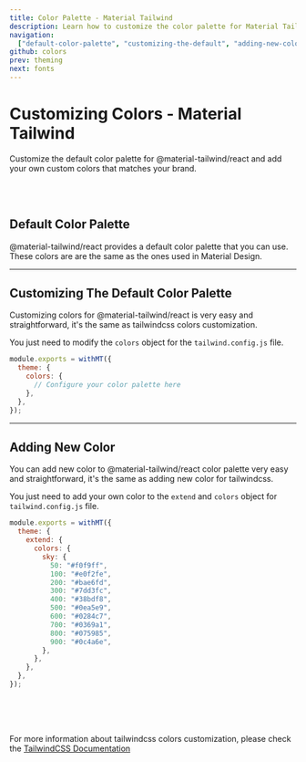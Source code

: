 ```yaml
---
title: Color Palette - Material Tailwind
description: Learn how to customize the color palette for Material Tailwind.
navigation:
  ["default-color-palette", "customizing-the-default", "adding-new-color"]
github: colors
prev: theming
next: fonts
---
```


# Customizing Colors - Material Tailwind

Customize the default color palette for @material-tailwind/react and add your own custom colors that matches your brand.

<br />
<br />

## Default Color Palette

@material-tailwind/react provides a default color palette that you can use. These colors are are the same as the ones used in Material Design.

<div
  id="default-color-palette"
  className="mt-12 grid scroll-mt-56 grid-cols-1 gap-8"
>
  <ColorPalette
    name="blue grey"
    colors={{
      50: "#eceff1",
      100: "#cfd8dc",
      200: "#b0bec5",
      300: "#90a4ae",
      400: "#78909c",
      500: "#607d8b",
      600: "#546e7a",
      700: "#455a64",
      800: "#37474f",
      900: "#263238",
    }}
  />
  <ColorPalette
    name="grey"
    colors={{
      50: "#fafafa",
      100: "#f5f5f5",
      200: "#eeeeee",
      300: "#e0e0e0",
      400: "#bdbdbd",
      500: "#9e9e9e",
      600: "#757575",
      700: "#616161",
      800: "#424242",
      900: "#212121",
    }}
  />
  <ColorPalette
    name="brown"
    colors={{
      50: "#efebe9",
      100: "#d7ccc8",
      200: "#bcaaa4",
      300: "#a1887f",
      400: "#8d6e63",
      500: "#795548",
      600: "#6d4c41",
      700: "#5d4037",
      800: "#4e342e",
      900: "#3e2723",
    }}
  />
  <ColorPalette
    name="deep orange"
    colors={{
      50: "#fbe9e7",
      100: "#ffccbc",
      200: "#ffab91",
      300: "#ff8a65",
      400: "#ff7043",
      500: "#ff5722",
      600: "#f4511e",
      700: "#e64a19",
      800: "#d84315",
      900: "#bf360c",
    }}
  />
  <ColorPalette
    name="orange"
    colors={{
      50: "#fff3e0",
      100: "#ffe0b2",
      200: "#ffcc80",
      300: "#ffb74d",
      400: "#ffa726",
      500: "#ff9800",
      600: "#fb8c00",
      700: "#f57c00",
      800: "#ef6c00",
      900: "#e65100",
    }}
  />
  <ColorPalette
    name="amber"
    colors={{
      50: "#fff8e1",
      100: "#ffecb3",
      200: "#ffe082",
      300: "#ffd54f",
      400: "#ffca28",
      500: "#ffc107",
      600: "#ffb300",
      700: "#ffa000",
      800: "#ff8f00",
      900: "#ff6f00",
    }}
  />
  <ColorPalette
    name="yellow"
    colors={{
      50: "#fffde7",
      100: "#fff9c4",
      200: "#fff59d",
      300: "#fff176",
      400: "#ffee58",
      500: "#ffeb3b",
      600: "#fdd835",
      700: "#fbc02d",
      800: "#f9a825",
      900: "#f57f17",
    }}
  />
  <ColorPalette
    name="lime"
    colors={{
      50: "#f9fbe7",
      100: "#f0f4c3",
      200: "#e6ee9c",
      300: "#dce775",
      400: "#d4e157",
      500: "#cddc39",
      600: "#c0ca33",
      700: "#afb42b",
      800: "#9e9d24",
      900: "#827717",
    }}
  />
  <ColorPalette
    name="light-green"
    colors={{
      50: "#f1f8e9",
      100: "#dcedc8",
      200: "#c5e1a5",
      300: "#aed581",
      400: "#9ccc65",
      500: "#8bc34a",
      600: "#7cb342",
      700: "#689f38",
      800: "#558b2f",
      900: "#33691e",
    }}
  />
  <ColorPalette
    name="green"
    colors={{
      50: "#e8f5e9",
      100: "#c8e6c9",
      200: "#a5d6a7",
      300: "#81c784",
      400: "#66bb6a",
      500: "#4caf50",
      600: "#43a047",
      700: "#388e3c",
      800: "#2e7d32",
      900: "#1b5e20",
    }}
  />
  <ColorPalette
    name="teal"
    colors={{
      50: "#e0f2f1",
      100: "#b2dfdb",
      200: "#80cbc4",
      300: "#4db6ac",
      400: "#26a69a",
      500: "#009688",
      600: "#00897b",
      700: "#00796b",
      800: "#00695c",
      900: "#004d40",
    }}
  />
  <ColorPalette
    name="cyan"
    colors={{
      50: "#e0f7fa",
      100: "#b2ebf2",
      200: "#80deea",
      300: "#4dd0e1",
      400: "#26c6da",
      500: "#00bcd4",
      600: "#00acc1",
      700: "#0097a7",
      800: "#00838f",
      900: "#006064",
    }}
  />
  <ColorPalette
    name="light-blue"
    colors={{
      50: "#e1f5fe",
      100: "#b3e5fc",
      200: "#81d4fa",
      300: "#4fc3f7",
      400: "#29b6f6",
      500: "#03a9f4",
      600: "#039be5",
      700: "#0288d1",
      800: "#0277bd",
      900: "#01579b",
    }}
  />
  <ColorPalette
    name="blue"
    colors={{
      50: "#e3f2fd",
      100: "#bbdefb",
      200: "#90caf9",
      300: "#64b5f6",
      400: "#42a5f5",
      500: "#2196f3",
      600: "#1e88e5",
      700: "#1976d2",
      800: "#1565c0",
      900: "#0d47a1",
    }}
  />
  <ColorPalette
    name="indigo"
    colors={{
      50: "#e8eaf6",
      100: "#c5cae9",
      200: "#9fa8da",
      300: "#7986cb",
      400: "#5c6bc0",
      500: "#3f51b5",
      600: "#3949ab",
      700: "#303f9f",
      800: "#283593",
      900: "#1a237e",
    }}
  />
  <ColorPalette
    name="deep-purple"
    colors={{
      50: "#ede7f6",
      100: "#d1c4e9",
      200: "#b39ddb",
      300: "#9575cd",
      400: "#7e57c2",
      500: "#673ab7",
      600: "#5e35b1",
      700: "#512da8",
      800: "#4527a0",
      900: "#311b92",
    }}
  />
  <ColorPalette
    name="purple"
    colors={{
      50: "#f3e5f5",
      100: "#e1bee7",
      200: "#ce93d8",
      300: "#ba68c8",
      400: "#ab47bc",
      500: "#9c27b0",
      600: "#8e24aa",
      700: "#7b1fa2",
      800: "#6a1b9a",
      900: "#4a148c",
    }}
  />
  <ColorPalette
    name="pink"
    colors={{
      50: "#fce4ec",
      100: "#f8bbd0",
      200: "#f48fb1",
      300: "#f06292",
      400: "#ec407a",
      500: "#e91e63",
      600: "#d81b60",
      700: "#c2185b",
      800: "#ad1457",
      900: "#880e4f",
    }}
  />
  <ColorPalette
    name="red"
    colors={{
      50: "#ffebee",
      100: "#ffcdd2",
      200: "#ef9a9a",
      300: "#e57373",
      400: "#ef5350",
      500: "#f44336",
      600: "#e53935",
      700: "#d32f2f",
      800: "#c62828",
      900: "#b71c1c",
    }}
  />
</div>

---

## Customizing The Default Color Palette

<span id="customizing-the-default" className="scroll-mt-48" />

Customizing colors for @material-tailwind/react is very easy and straightforward, it's the same as tailwindcss colors customization.

You just need to modify the <Code>colors</Code> object for the <Code>tailwind.config.js</Code> file.

```js showLineNumbers
module.exports = withMT({
  theme: {
    colors: {
      // Configure your color palette here
    },
  },
});
```

---

## Adding New Color

<span id="adding-new-color" className="scroll-mt-48" />

You can add new color to @material-tailwind/react color palette very easy and straightforward, it's the same as adding new color for tailwindcss.

You just need to add your own color to the <Code>extend</Code> and <Code>colors</Code> object for <Code>tailwind.config.js</Code> file.

```js showLineNumbers {5-16}
module.exports = withMT({
  theme: {
    extend: {
      colors: {
        sky: {
          50: "#f0f9ff",
          100: "#e0f2fe",
          200: "#bae6fd",
          300: "#7dd3fc",
          400: "#38bdf8",
          500: "#0ea5e9",
          600: "#0284c7",
          700: "#0369a1",
          800: "#075985",
          900: "#0c4a6e",
        },
      },
    },
  },
});
```

<br />
<br />
<br />

For more information about tailwindcss colors customization, please check the <a href="https://tailwindcss.com/docs/customizing-colors?ref=material-tailwind" target="_blank" className="font-medium hover:text-blue-500 transition-colors">TailwindCSS Documentation</a>
